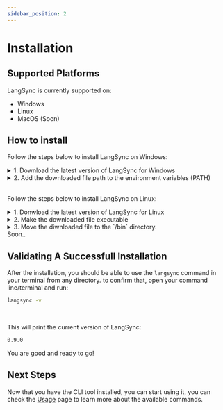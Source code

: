 ```yaml
---
sidebar_position: 2
---
```


# Installation


## Supported Platforms

LangSync is currently supported on:

- Windows
- Linux
- MacOS (Soon)

## How to install

<Tabs>

<TabItem value="windows" label="Windows">

Follow the steps below to install LangSync on Windows:

<details>
  <summary>1. Download the latest version of LangSync for Windows</summary>

[Click here to download from our CDN.](https://cdn.langsync.app/0.8.0/windows/langsync.exe)

</details>

<details>
  <summary>2. Add the downloaded file path to the environment variables (PATH)
  </summary>

To learn how to update environment variables, see the [Microsoft PowerShell documentation](https://learn.microsoft.com/en-us/powershell/module/microsoft.powershell.core/about/about_environment_variables?view=powershell-7.3#saving-changes-to-environment-variables).

This will allow you to use the `langsync` command from anywhere in your CMD/PowerShell.

</details>

<br />

</TabItem>

<TabItem value="linux" label="Linux">

Follow the steps below to install LangSync on Linux:

<details>
  <summary>1. Donwload the latest version of LangSync for Linux</summary>

[Click here to download from our CDN.](https://cdn.langsync.app/0.8.0/linux/langsync)

</details>

<details>
  <summary>2. Make the downloaded file executable</summary>

Open your terminal on the directory where you downloaded the file and run the following command:

```bash
$ sudo chmod +x langsync
```

This will make the file executable and you will be able to run it from your terminal.

  </details>

<details>
  <summary>3. Move the diwnloaded file to the `/bin` directory.</summary>

Open your terminal on the directory where you downloaded the file and run the following command:

```bash
$ sudo mv langsync /bin
```

This will move the file to the `/bin` directory, so you can use it from anywhere including your software project directory.

</details>

</TabItem>

<TabItem value="macos" label="MacOS">
  Soon..
</TabItem>

</Tabs>

## Validating A Successfull Installation

After the installation, you should be able to use the `langsync` command in your terminal from any directory. to confirm that, open your command line/terminal and run:

```bash
langsync -v
```

<br />

This will print the current version of LangSync:

```bash
0.9.0
```

You are good and ready to go!

## Next Steps

Now that you have the CLI tool installed, you can start using it, you can check the [Usage](./cli-usage/auth) page to learn more about the available commands.
